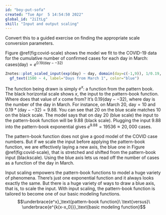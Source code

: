 ```yaml
---
id: "boy-put-sofa"
created: "Tue Apr  5 14:54:50 2022"
global_id: "2iItLg"
skill: "Input and output scaling"
---
```




::: {.underconstruction}
Convert this to a guided exercise on finding the appropriate scale conversion parameters.
:::

 Figure \@ref(fig:covid-scale) shows the model we fit to the COVID-19 data for the cumulative number of confirmed cases for each day in March: $\text{cases(day)} = e^{0.19(\text{day}- -32)}$

```r
Znotes::plot_scaled_input(exp(day) ~ day, domain(day=c(-1,9)), 1/0.19, 0.19*32) %>%
  gf_text(1500 ~ 4, label="Days from March 1", color="blue")
```

The function being drawn is simply $e^x$: a function from the pattern book. The black horizontal scale shows $x$, the input to the pattern-book function. Where does that value of $x$ come from? It's $0.19(\text{day} - -32)$, where day is the number of the day in March. For instance, on March 20, day$=10$ and $0.19*(\text{day}- -32) = 9.88$. You can see that 20 on the blue scale matches 10 on the black scale. The model says that on day 20 (blue scale) the input to the pattern-book function will be 9.88 (black scale). Plugging the input 9.88 into the pattern-book exponential gives $e^{9.88} = 19536 \approx 20,000$ cases. 

The pattern-book function does not give a good model of the COVID case numbers. But if we scale the input before applying the pattern-book function, we are effectively laying a new axis, the blue one in Figure \@ref(fig:covid-scale), that is stretched and shifted from the pattern-book input (blackscale). Using the blue axis lets us read off the number of cases as a function of the day in March. 

Input scaling empowers the pattern-book functions to model a huge variety of phenomena. There's just one exponential function and it always looks exactly the same. But there is a huge variety of ways to draw a blue axis, that is, to scale the input. With input scaling, the pattern-book function is tailored to become one of our basic modeling functions.
$$\underbrace{e^x}_\text{pattern-book function}\  \text{versus}\  \underbrace{e^{k(x-x_0)}}_\text{basic modeling function}$$
